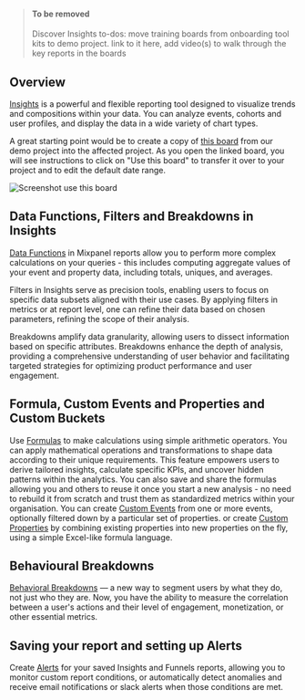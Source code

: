 > #### To be removed
> Discover Insights
> to-dos:
> move training boards from onboarding tool kits to demo project. link to it here, add video(s) to walk through the key reports in the boards

## Overview
[Insights](/docs/reports/insights) is a powerful and flexible reporting tool designed to visualize trends and compositions within your data. You can analyze events, cohorts and user profiles, and display the data in a wide variety of chart types.

A great starting point would be to create a copy of [this board](https://mixpanel.com/s/31c4uP) from our demo project into the affected project. As you open the linked board, you will see instructions to click on "Use this board" to transfer it over to your project and to edit the default date range.

![Screenshot use this board](/tracking_id_limits_copy_board.png)

## Data Functions, Filters and Breakdowns in Insights
[Data Functions](/docs/reports/insights#insights-data-functions-operators-and-calculations) in Mixpanel reports allow you to perform more complex calculations on your queries - this includes computing aggregate values of your event and property data, including totals, uniques, and averages.

Filters in Insights serve as precision tools, enabling users to focus on specific data subsets aligned with their use cases. By applying filters in metrics or at report level, one can refine their data based on chosen parameters, refining the scope of their analysis.

Breakdowns amplify data granularity, allowing users to dissect information based on specific attributes. Breakdowns enhance the depth of analysis, providing a comprehensive understanding of user behavior and facilitating targeted strategies for optimizing product performance and user engagement.

## Formula, Custom Events and Properties and Custom Buckets
Use [Formulas](/docs/reports/insights#formulas) to make calculations using simple arithmetic operators. You can apply mathematical operations and transformations to shape data according to their unique requirements. This feature empowers users to derive tailored insights, calculate specific KPIs, and uncover hidden patterns within the analytics. You can also save and share the formulas allowing you and others to reuse it once you start a new analysis - no need to rebuild it from scratch and trust them as standardized metrics within your organisation.
You can create [Custom Events](/docs/features/custom-events) from one or more events, optionally filtered down by a particular set of properties. or create [Custom Properties](/docs/features/custom-properties) by combining existing properties into new properties on the fly, using a simple Excel-like formula language.

## Behavioural Breakdowns
[Behavioral Breakdowns](/docs/features/advanced#behavioral-properties) — a new way to segment users by what they do, not just who they are. Now, you have the ability to measure the correlation between a user's actions and their level of engagement, monetization, or other essential metrics.

## Saving your report and setting up Alerts
Create [Alerts](/docs/features/alerts) for your saved Insights and Funnels reports, allowing you to monitor custom report conditions, or automatically detect anomalies and receive email notifications or slack alerts when those conditions are met.
